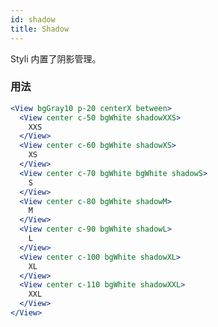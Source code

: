 ```yaml
---
id: shadow
title: Shadow
---
```


Styli 内置了阴影管理。

### 用法

```jsx live
<View bgGray10 p-20 centerX between>
  <View center c-50 bgWhite shadowXXS>
    XXS
  </View>
  <View center c-60 bgWhite shadowXS>
    XS
  </View>
  <View center c-70 bgWhite bgWhite shadowS>
    S
  </View>
  <View center c-80 bgWhite shadowM>
    M
  </View>
  <View center c-90 bgWhite shadowL>
    L
  </View>
  <View center c-100 bgWhite shadowXL>
    XL
  </View>
  <View center c-110 bgWhite shadowXXL>
    XXL
  </View>
</View>
```
